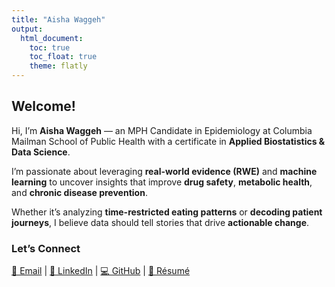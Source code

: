 ```yaml
---
title: "Aisha Waggeh"
output: 
  html_document:
    toc: true
    toc_float: true
    theme: flatly
---
```


## Welcome!

Hi, I'm **Aisha Waggeh** — an MPH Candidate in Epidemiology at Columbia Mailman School of Public Health with a certificate in **Applied Biostatistics & Data Science**.  

I’m passionate about leveraging **real-world evidence (RWE)** and **machine learning** to uncover insights that improve **drug safety**, **metabolic health**, and **chronic disease prevention**.  

Whether it’s analyzing **time-restricted eating patterns** or **decoding patient journeys**, I believe data should tell stories that drive **actionable change**.  

### Let's Connect
[📧 Email](mailto:aw3743@columbia.edu) | [💼 LinkedIn](https://www.linkedin.com/in/aishawaggeh) | [💻 GitHub](https://github.com/Aw3743) | [📄 Résumé](Aisha_Waggeh_CV.pdf)



